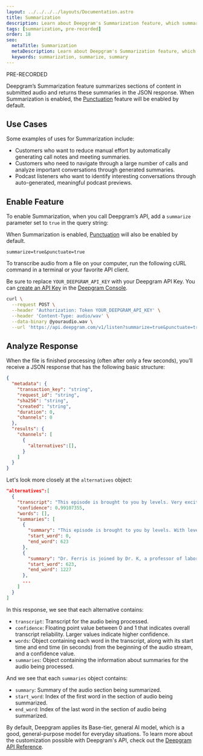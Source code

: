 ```yaml
---
layout: ../../../../layouts/Documentation.astro
title: Summarization
description: Learn about Deepgram's Summarization feature, which summarizes sections of content in submitted audio.
tags: [summarization, pre-recorded]
order: 18
seo:
  metaTitle: Summarization
  metaDescription: Learn about Deepgram's Summarization feature, which summarizes sections of content in submitted audio.
  keywords: summarization, summarize, summary
---
```


<div class="badge">PRE-RECORDED</div>

Deepgram’s Summarization feature summarizes sections of content in submitted audio and returns these summaries in the JSON response.
When Summarization is enabled, the [Punctuation](/documentation/features/punctuate/) feature will be enabled by default.

## Use Cases

Some examples of uses for Summarization include:

- Customers who want to reduce manual effort by automatically generating call notes and meeting summaries.
- Customers who need to navigate through a large number of calls and analyze important conversations through generated summaries.
- Podcast listeners who want to identify interesting conversations through auto-generated, meaningful podcast previews.

## Enable Feature

To enable Summarization, when you call Deepgram’s API, add a `summarize` parameter set to `true` in the query string:

<Alert type="warning">

When Summarization is enabled, [Punctuation](/documentation/features/punctuate/) will also be enabled by default.

</Alert>

`summarize=true&punctuate=true`

To transcribe audio from a file on your computer, run the following cURL command in a terminal or your favorite API client.


<Alert type="info">

Be sure to replace `YOUR_DEEPGRAM_API_KEY` with your Deepgram API Key. You can [create an API Key](/documentation/getting-started/authentication/#create-an-api-key) in the [Deepgram Console](https://console.deepgram.com).

</Alert>

<CodeGroup title="curl">

<CodeBlock label="curl" active>

```bash
curl \
  --request POST \
  --header 'Authorization: Token YOUR_DEEPGRAM_API_KEY' \
  --header 'Content-Type: audio/wav' \
  --data-binary @youraudio.wav \
  --url 'https://api.deepgram.com/v1/listen?summarize=true&punctuate=true'
```

</CodeBlock>

</CodeGroup>

## Analyze Response


When the file is finished processing (often after only a few seconds), you’ll receive a JSON response that has the following basic structure:

```json
{
  "metadata": {
    "transaction_key": "string",
    "request_id": "string",
    "sha256": "string",
    "created": "string",
    "duration": 0,
    "channels": 0
  },
  "results": {
    "channels": [
      {
        "alternatives":[],
      }
    ]
  }
}
```

Let's look more closely at the `alternatives` object:

```json
"alternatives":[
  {
    "transcript": "This episode is brought to you by levels. Very excited about...",
    "confidence": 0.99107355,
    "words": [],
    "summaries": [
      {
        "summary": "This episode is brought to you by levels. With levels you can see how different foods affect your health with real time feedback. The levels app interprets your glucose data and provides a simple score after you eat a meal.",
        "start_word": 0,
        "end_word": 623
      },
      {
        "summary": "Dr. Ferris is joined by Dr. K, a professor of laboratory medicine and pathology at the University of Washington School of Medicine. Matt K is the founding director of the healthy aging and longevity research Institute.",
        "start_word": 623,
        "end_word": 1227
      },
      ...
    ]
  }
]
```

In this response, we see that each alternative contains:

- `transcript`: Transcript for the audio being processed.
- `confidence`: Floating point value between 0 and 1 that indicates overall transcript reliability. Larger values indicate higher confidence.
- `words`: Object containing each word in the transcript, along with its start time and end time (in seconds) from the beginning of the audio stream, and a confidence value.
- `summaries`: Object containing the information about summaries for the audio being processed.

And we see that each `summaries` object contains:

- `summary`: Summary of the audio section being summarized.
- `start_word`: Index of the first word in the section of audio being summarized.
- `end_word`: Index of the last word in the section of audio being summarized.

<Alert type="info">

By default, Deepgram applies its Base-tier, general AI model, which is a good, general-purpose model for everyday situations. To learn more about the customization possible with Deepgram's API, check out the [Deepgram API Reference](/api-reference/).

</Alert>
